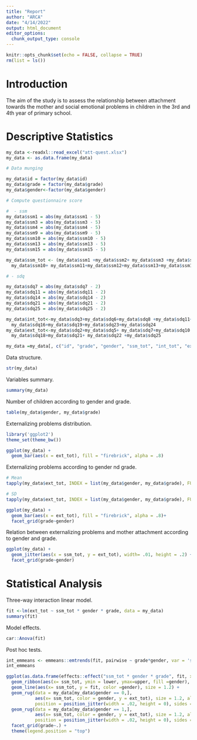 ```yaml
---
title: "Report"
author: "ARCA"
date: "4/14/2022"
output: html_document
editor_options: 
  chunk_output_type: console
---
```


```r
knitr::opts_chunk$set(echo = FALSE, collapse = TRUE)
rm(list = ls())
```

# Introduction

The aim of the study is to assess the relationship between attachment towards the mother and   social emotional problems in children in the 3rd and 4th year of primary school.

# Descriptive Statistics

```r
my_data <-readxl::read_excel("att-quest.xlsx")
my_data <- as.data.frame(my_data)

# Data munging

my_data$id = factor(my_data$id)
my_data$grade = factor(my_data$grade)
my_data$gender<-factor(my_data$gender)

# Compute questionnaire score

#  - ssm
my_data$ssm1 = abs(my_data$ssm1 - 5)
my_data$ssm3 = abs(my_data$ssm3 - 5)
my_data$ssm4 = abs(my_data$ssm4 - 5)
my_data$ssm9 = abs(my_data$ssm9 - 5)
my_data$ssm10 = abs(my_data$ssm10 - 5)
my_data$ssm13 = abs(my_data$ssm13 - 5)
my_data$ssm15 = abs(my_data$ssm15 - 5)

my_data$ssm_tot <- (my_data$ssm1 +my_data$ssm2+ my_data$ssm3 +my_data$ssm4+my_data$ssm5 +my_data$ssm6+my_data$ssm7 + my_data$ssm8+my_data$ssm9+
  my_data$ssm10+ my_data$ssm11+my_data$ssm12+my_data$ssm13+my_data$ssm14 + my_data$ssm15)/15

# - sdq

my_data$sdq7 = abs(my_data$sdq7 - 2)
my_data$sdq11 = abs(my_data$sdq11 - 2)
my_data$sdq14 = abs(my_data$sdq14 - 2)
my_data$sdq21 = abs(my_data$sdq21 - 2)
my_data$sdq25 = abs(my_data$sdq25 - 2)

my_data$int_tot<-my_data$sdq3+my_data$sdq6+my_data$sdq8 +my_data$sdq11+ my_data$sdq13+my_data$sdq14 + 
  my_data$sdq16+my_data$sdq19+my_data$sdq23+my_data$sdq24
my_data$ext_tot<-my_data$sdq2+my_data$sdq5+ my_data$sdq7+my_data$sdq10 +my_data$sdq12+my_data$sdq15 +
  my_data$sdq18+my_data$sdq21+ my_data$sdq22 +my_data$sdq25

my_data =my_data[, c("id", "grade", "gender", "ssm_tot", "int_tot", "ext_tot")]

```

Data structure.

```r
str(my_data)
```

Variables summary.

```r
summary(my_data)
```

Number of children according to gender and grade.

```r
table(my_data$gender, my_data$grade)
```

Externalizing problems distribution.

```r
library('ggplot2')
theme_set(theme_bw())

ggplot(my_data) +
  geom_bar(aes(x = ext_tot), fill = "firebrick", alpha = .8)
```

Externalizing problems according to gender nd grade.
```r
# Mean
tapply(my_data$ext_tot, INDEX = list(my_data$gender, my_data$grade), FUN = mean)

# SD
tapply(my_data$ext_tot, INDEX = list(my_data$gender, my_data$grade), FUN = sd)
```

```r
ggplot(my_data) +
  geom_bar(aes(x = ext_tot), fill = "firebrick", alpha = .8)+
  facet_grid(grade~gender)
```

Relation between externalizing problems and mother attachment according to gender and grade.

```r
ggplot(my_data) +
  geom_jitter(aes(x = ssm_tot, y = ext_tot), width= .01, height = .2) +
  facet_grid(grade~gender)
```

# Statistical Analysis

Three-way interaction linear model.

```r
fit <-lm(ext_tot ~ ssm_tot * gender * grade, data = my_data)
summary(fit)
```

Model effects.

```r
car::Anova(fit)
```

Post hoc tests.

```r
int_emmeans <- emmeans::emtrends(fit, pairwise ~ grade*gender, var = 'ssm_tot', adjust = "mvt")
int_emmeans
```


```r
ggplot(as.data.frame(effects::effect("ssm_tot * gender * grade", fit, xlev = 20))) +
  geom_ribbon(aes(x= ssm_tot, ymin = lower, ymax=upper, fill =gender), alpha = .4) +
  geom_line(aes(x= ssm_tot, y = fit, color =gender), size = 1.2) +
  geom_rug(data = my_data[my_data$gender == 0,],
           aes(x= ssm_tot, color = gender, y = ext_tot), size = 1.2, alpha = .7,
           position = position_jitter(width = .02, height = 0), sides = "t") +
  geom_rug(data = my_data[my_data$gender == 1,],
           aes(x= ssm_tot, color = gender, y = ext_tot), size = 1.2, alpha = .7,
           position = position_jitter(width = .02, height = 0), sides = "b") +
  facet_grid(grade~.) +
  theme(legend.position = "top")
```

